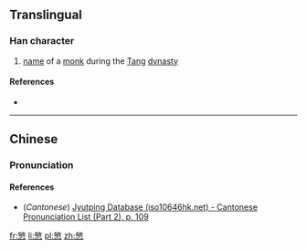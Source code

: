 ==Translingual==

===Han character===
{{Han char|rn=61|rad=心|as=11|sn=15|four=|canj=OKP,XOKP|ids=⿱敏心}}

# [[name]] of a [[monk]] during the [[Tang]] [[dynasty]]

====References====
* {{Han ref|kx=0399.020|dkj=11099|dj=0738.080|hdz=42343.050|uh=615C|ud=24924}}

----

==Chinese==
{{zh-forms}}

===Pronunciation===
{{zh-pron
|m=mǐn
|c=man5
|mc=y
|oc=y
|ma=
|cat=pn
}}

====References====
*(''Cantonese'') [http://www.iso10646hk.net/jp/document/download.jsp Jyutping Database (iso10646hk.net) - Cantonese Pronunciation List (Part 2), p. 109]

[[fr:慜]]
[[li:慜]]
[[pl:慜]]
[[zh:慜]]